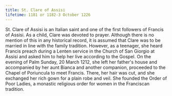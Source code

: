 ```yaml
---
title: St. Clare of Assisi
lifetime: 1181 or 1182-3 October 1226
---
```


St. Clare of Assisi is an Italian saint and one of the first followers
of Francis of Assisi. As a child, Clare was devoted to prayer. Although there is no mention of this
in any historical record, it is assumed that Clare was to be married in line with the family tradition.
However, as a teenager, she heard Francis preach during a Lenten service in the Church of San Giorgio
at Assisi and asked him to help her live according to the Gospel. On the evening of Palm Sunday, 20 March
1212, she left her father's house and accompanied by her aunt Bianca and another companion, proceeded to
the Chapel of Poriuncula to meet Francis. There, her hair was cut, and she exchanged her rich gown for a
plain robe and veil. She founded the Order of Poor Ladies, a monastic religious order for women in the
Franciscan tradition.
